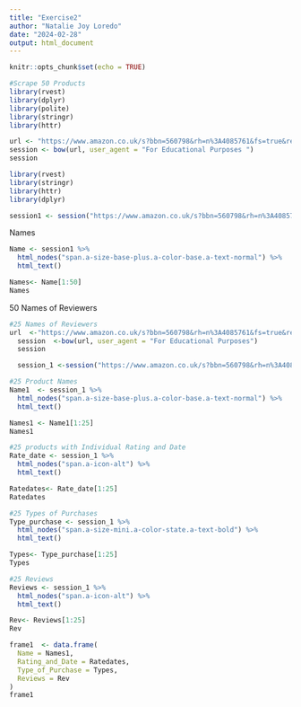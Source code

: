 ```yaml
---
title: "Exercise2"
author: "Natalie Joy Loredo"
date: "2024-02-28"
output: html_document
---
```


```r
knitr::opts_chunk$set(echo = TRUE)
```

```r
#Scrape 50 Products
library(rvest)
library(dplyr)
library(polite)
library(stringr) 
library(httr)

url <- "https://www.amazon.co.uk/s?bbn=560798&rh=n%3A4085761&fs=true&ref=lp_4085761_sar"
session <- bow(url, user_agent = "For Educational Purposes ")
session
```

```r
library(rvest)
library(stringr)
library(httr) 
library(dplyr)

session1 <- session("https://www.amazon.co.uk/s?bbn=560798&rh=n%3A4085761&fs=true&ref=lp_4085761_sar")
```
Names
```r
Name <- session1 %>%
  html_nodes("span.a-size-base-plus.a-color-base.a-text-normal") %>%
  html_text()

Names<- Name[1:50]
Names
```
50 Names of Reviewers
```r
#25 Names of Reviewers
url  <-"https://www.amazon.co.uk/s?bbn=560798&rh=n%3A4085761&fs=true&ref=lp_4085761_sar "
  session  <-bow(url, user_agent = "For Educational Purposes")
  session

  session_1 <-session("https://www.amazon.co.uk/s?bbn=560798&rh=n%3A4085761&fs=true&ref=lp_4085761_sar ")
```

```r
#25 Product Names
Name1  <- session_1 %>%
  html_nodes("span.a-size-base-plus.a-color-base.a-text-normal") %>%
  html_text()

Names1 <- Name1[1:25]
Names1
```

```r
#25 products with Individual Rating and Date
Rate_date <- session_1 %>%
  html_nodes("span.a-icon-alt") %>%
  html_text()

Ratedates<- Rate_date[1:25]
Ratedates
```

```r
#25 Types of Purchases
Type_purchase <- session_1 %>%
  html_nodes("span.a-size-mini.a-color-state.a-text-bold") %>%
  html_text()

Types<- Type_purchase[1:25]
Types
```

```r
#25 Reviews
Reviews <- session_1 %>%
  html_nodes("span.a-icon-alt") %>%
  html_text()

Rev<- Reviews[1:25]
Rev
```

```r
frame1  <- data.frame(
  Name = Names1,
  Rating_and_Date = Ratedates, 
  Type_of_Purchase = Types,
  Reviews = Rev
)
frame1
```
